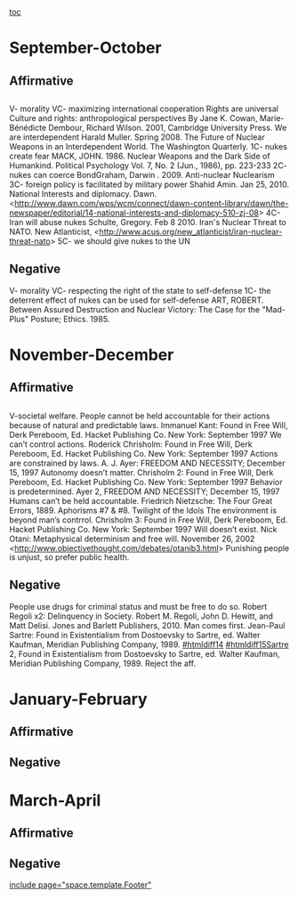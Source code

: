 [[toc]]
=September-October= 
==Affirmative== 
== == 
V- morality
VC- maximizing international cooperation
Rights are universal
Culture and rights: anthropological perspectives By Jane K. Cowan, Marie-Bénédicte Dembour, Richard Wilson. 2001, Cambridge University Press.
We are interdependent
Harald Muller. Spring 2008. The Future of Nuclear Weapons in an Interdependent World. The Washington Quarterly.
1C- nukes create fear
MACK, JOHN. 1986. Nuclear Weapons and the Dark Side of Humankind. Political Psychology Vol. 7, No. 2 (Jun., 1986), pp. 223-233 
2C- nukes can coerce
BondGraham, Darwin . 2009. Anti-nuclear Nuclearism 
3C- foreign policy is facilitated by military power
Shahid Amin. Jan 25, 2010. National Interests and diplomacy. Dawn. <http://www.dawn.com/wps/wcm/connect/dawn-content-library/dawn/the-newspaper/editorial/14-national-interests-and-diplomacy-510-zj-08>
4C- Iran will abuse nukes
Schulte, Gregory. Feb 8 2010. Iran's Nuclear Threat to NATO. New Atlanticist, <http://www.acus.org/new_atlanticist/iran-nuclear-threat-nato>
5C- we should give nukes to the UN
== == 
==Negative== 
V- morality
VC- respecting the right of the state to self-defense
1C- the deterrent effect of nukes can be used for self-defense
ART, ROBERT. Between Assured Destruction and Nuclear Victory: The Case for the "Mad-Plus" Posture; Ethics. 1985.


=November-December= 
==Affirmative== 
== == 
V-societal welfare. 
People cannot be held accountable for their actions because of natural and predictable laws. Immanuel Kant: 
Found in Free Will, Derk Pereboom, Ed. Hacket Publishing Co. New York: September 1997
We can’t control actions. Roderick Chrisholm:
Found in Free Will, Derk Pereboom, Ed. Hacket Publishing Co. New York: September 1997
Actions are constrained by laws. A. J. Ayer: 
FREEDOM AND NECESSITY; December 15, 1997
Autonomy doesn’t matter. Chrisholm 2:
Found in Free Will, Derk Pereboom, Ed. Hacket Publishing Co. New York: September 1997
Behavior is predetermined. Ayer 2, 
FREEDOM AND NECESSITY; December 15, 1997
Humans can’t be held accountable.
Friedrich Nietzsche: 
The Four Great Errors, 1889. Aphorisms #7 & #8. Twilight of the Idols
The environment is beyond man’s contrrol. Chrisholm 3: 
Found in Free Will, Derk Pereboom, Ed. Hacket Publishing Co. New York: September 1997
Will doesn’t exist. Nick Otani: 
Metaphysical determinism and free will. November 26, 2002 <http://www.objectivethought.com/debates/otanib3.html>
<span style="line-height: 115%;">Punishing people is unjust, so prefer public health. </span>
== == 
==Negative== 
People use drugs for criminal status and must be free to do so. Robert Regoli x2:
Delinquency in Society. Robert M. Regoli, John D. Hewitt, and Matt Delisi. Jones and Barlett Publishers, 2010.
Man comes first. Jean-Paul Sartre:
Found in Existentialism from Dostoevsky to Sartre, ed. Walter Kaufman, Meridian Publishing Company, 1989. [[#htmldiff14]]
[[#htmldiff15]]Sartre 2,
Found in Existentialism from Dostoevsky to Sartre, ed. Walter Kaufman, Meridian Publishing Company, 1989. 
Reject the aff.

=January-February= 
==Affirmative== 
==Negative== 

=March-April= 
==Affirmative== 
==Negative== 

[[include page="space.template.Footer"]]